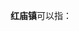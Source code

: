 '''红庙镇'''可以指：
{{PRC admin/disambig|34/02/25/117/000|41/02/25/104/000|61/07/21/111/000}}
{{disambig|cat=三字中国镇名消歧义}}
